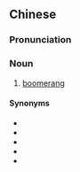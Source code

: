 {{also|回力镖}}
==Chinese==
{{zh-forms|s=回力镖}}

===Pronunciation===
{{zh-pron
|m=huílìbiāo
|c=wui4 lik6 biu1
|cat=n
}}

===Noun===
{{zh-noun}}

# [[boomerang]]

====Synonyms====
* {{zh-l|飛鏢}}
* {{zh-l|飛去來器}}
* {{zh-l|飛旋鏢}}
* {{zh-l|回飛棒}}
* {{zh-l|回旋鏢}}